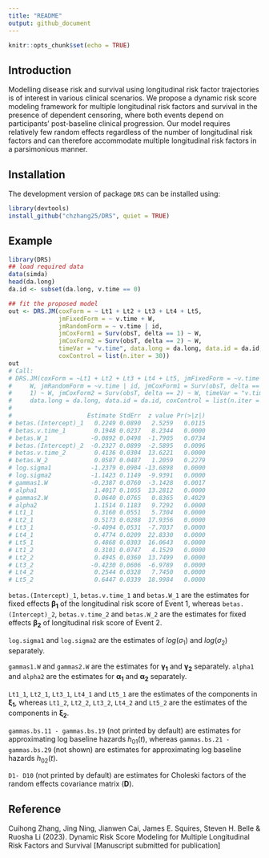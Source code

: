 ```yaml
--- 
title: "README" 
output: github_document 
--- 
```


```r
knitr::opts_chunk$set(echo = TRUE) 
``` 
## Introduction 
Modelling disease risk and survival using longitudinal risk factor trajectories
is of interest in various clinical scenarios. We propose a dynamic risk score modeling
framework for multiple longitudinal risk factors and survival in the presence
of dependent censoring, where both events depend on participants’ post-baseline clinical progression. Our model requires relatively few random effects regardless of the number of longitudinal risk factors and can therefore accommodate multiple longitudinal risk factors in a parsimonious manner.

## Installation 
The development version of package `DRS` can be installed using: 
```r
library(devtools) 
install_github("chzhang25/DRS", quiet = TRUE) 
``` 

## Example 
```r
library(DRS) 
## load required data
data(simda)
head(da.long)
da.id <- subset(da.long, v.time == 0)

## fit the proposed model
out <- DRS.JM(coxForm = ~ Lt1 + Lt2 + Lt3 + Lt4 + Lt5,
              jmFixedForm = ~ v.time + W,
              jmRandomForm = ~ v.time | id,
              jmCoxForm1 = Surv(obsT, delta == 1) ~ W,
              jmCoxForm2 = Surv(obsT, delta == 2) ~ W,
              timeVar = "v.time", data.long = da.long, data.id = da.id,
              coxControl = list(n.iter = 30))
out
# Call:
# DRS.JM(coxForm = ~Lt1 + Lt2 + Lt3 + Lt4 + Lt5, jmFixedForm = ~v.time + 
#     W, jmRandomForm = ~v.time | id, jmCoxForm1 = Surv(obsT, delta == 
#     1) ~ W, jmCoxForm2 = Surv(obsT, delta == 2) ~ W, timeVar = "v.time", 
#     data.long = da.long, data.id = da.id, coxControl = list(n.iter = 30))
# 
#                     Estimate StdErr  z value Pr(>|z|)
# betas.(Intercept)_1   0.2249 0.0890   2.5259   0.0115
# betas.v.time_1        0.1948 0.0237   8.2344   0.0000
# betas.W_1            -0.0892 0.0498  -1.7905   0.0734
# betas.(Intercept)_2  -0.2327 0.0899  -2.5895   0.0096
# betas.v.time_2        0.4136 0.0304  13.6221   0.0000
# betas.W_2             0.0587 0.0487   1.2059   0.2279
# log.sigma1           -1.2379 0.0904 -13.6898   0.0000
# log.sigma2           -1.1423 0.1149  -9.9391   0.0000
# gammas1.W            -0.2387 0.0760  -3.1428   0.0017
# alpha1                1.4017 0.1055  13.2812   0.0000
# gammas2.W             0.0640 0.0765   0.8365   0.4029
# alpha2                1.1514 0.1183   9.7292   0.0000
# Lt1_1                 0.3160 0.0551   5.7304   0.0000
# Lt2_1                 0.5173 0.0288  17.9356   0.0000
# Lt3_1                -0.4094 0.0531  -7.7037   0.0000
# Lt4_1                 0.4774 0.0209  22.8330   0.0000
# Lt5_1                 0.4868 0.0303  16.0643   0.0000
# Lt1_2                 0.3101 0.0747   4.1529   0.0000
# Lt2_2                 0.4945 0.0360  13.7499   0.0000
# Lt3_2                -0.4230 0.0606  -6.9789   0.0000
# Lt4_2                 0.2544 0.0328   7.7450   0.0000
# Lt5_2                 0.6447 0.0339  18.9984   0.0000
``` 
`betas.(Intercept)_1`, `betas.v.time_1` and `betas.W_1` are the estimates for fixed effects $\boldsymbol{\beta_1}$ of the longitudinal risk score of Event 1, whereas `betas.(Intercept)_2`, `betas.v.time_2` and `betas.W_2` are the estimates for fixed effects $\boldsymbol{\beta_2}$ of longitudinal risk score of Event 2.

`log.sigma1` and `log.sigma2` are the estimates of $log(\sigma_1)$ and $log(\sigma_2)$ separately.

`gammas1.W` and `gammas2.W` are the estimates for $\boldsymbol{\gamma_1}$ and $\boldsymbol{\gamma_2}$ separately. `alpha1` and `alpha2` are the estimates for $\boldsymbol{\alpha_1}$ and $\boldsymbol{\alpha_2}$ separately.

`Lt1_1`, `Lt2_1`, `Lt3_1`, `Lt4_1` and `Lt5_1` are the estimates of the components in $\boldsymbol{\xi_1}$, whereas `Lt1_2`, `Lt2_2`, `Lt3_2`, `Lt4_2` and `Lt5_2` are the estimates of the components in $\boldsymbol{\xi_2}$.

`gammas.bs.11 - gammas.bs.19` (not printed by default) are estimates for approximating log baseline hazards $h_{01}(t)$, whereas `gammas.bs.21 - gammas.bs.29` (not shown) are estimates for approximating log baseline hazards $h_{02}(t)$.

`D1- D10` (not printed by default) are estimates for Choleski factors of the random effects covariance matrix ($\textbf{D}$).

## Reference 
Cuihong Zhang, Jing Ning, Jianwen Cai, James E. Squires, Steven H. Belle & Ruosha Li (2023). Dynamic Risk Score Modeling for Multiple Longitudinal Risk Factors and Survival [Manuscript submitted for publication]
